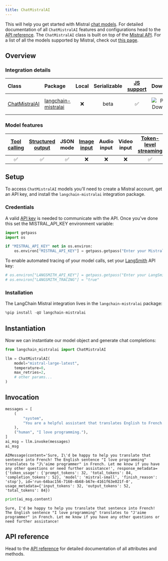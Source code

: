 ```yaml
---
title: ChatMistralAI
---
```


This will help you get started with Mistral [chat models](/oss/python/langchain/models). For detailed documentation of all `ChatMistralAI` features and configurations head to the [API reference](https://python.langchain.com/api_reference/mistralai/chat_models/langchain_mistralai.chat_models.ChatMistralAI.html). The `ChatMistralAI` class is built on top of the [Mistral API](https://docs.mistral.ai/api/). For a list of all the models supported by Mistral, check out [this page](https://docs.mistral.ai/getting-started/models/).

## Overview

### Integration details

| Class | Package | Local | Serializable | [JS support](https://js.langchain.com/docs/integrations/chat/mistral) | Downloads | Version |
| :--- | :--- | :---: | :---: |  :---: | :---: | :---: |
| [ChatMistralAI](https://python.langchain.com/api_reference/mistralai/chat_models/langchain_mistralai.chat_models.ChatMistralAI.html) | [langchain-mistralai](https://python.langchain.com/api_reference/mistralai/index.html) | ❌ | beta | ✅ | ![PyPI - Downloads](https://img.shields.io/pypi/dm/langchain_mistralai?style=flat-square&label=%20) | ![PyPI - Version](https://img.shields.io/pypi/v/langchain_mistralai?style=flat-square&label=%20) |

### Model features

| [Tool calling](/oss/python/langchain/tools) | [Structured output](/oss/python/langchain/structured-output) | JSON mode | [Image input](/oss/python/langchain/messages#multimodal) | Audio input | Video input | [Token-level streaming](/oss/python/langchain/streaming/) | Native async | [Token usage](/oss/python/langchain/models#token-usage) | [Logprobs](/oss/python/langchain/models#log-probabilities) |
| :---: | :---: | :---: | :---: |  :---: | :---: | :---: | :---: | :---: | :---: |
| ✅ | ✅ | ✅ | ❌ | ❌ | ❌ | ✅ | ✅ | ✅ | ❌ |

## Setup

To access `ChatMistralAI` models you'll need to create a Mistral account, get an API key, and install the `langchain-mistralai` integration package.

### Credentials

A valid [API key](https://console.mistral.ai/api-keys/) is needed to communicate with the API. Once you've done this set the MISTRAL_API_KEY environment variable:

```python
import getpass
import os

if "MISTRAL_API_KEY" not in os.environ:
    os.environ["MISTRAL_API_KEY"] = getpass.getpass("Enter your Mistral API key: ")
```

To enable automated tracing of your model calls, set your [LangSmith](https://docs.smith.langchain.com/) API key:

```python
# os.environ["LANGSMITH_API_KEY"] = getpass.getpass("Enter your LangSmith API key: ")
# os.environ["LANGSMITH_TRACING"] = "true"
```

### Installation

The LangChain Mistral integration lives in the `langchain-mistralai` package:

```python
%pip install -qU langchain-mistralai
```

## Instantiation

Now we can instantiate our model object and generate chat completions:

```python
from langchain_mistralai import ChatMistralAI

llm = ChatMistralAI(
    model="mistral-large-latest",
    temperature=0,
    max_retries=2,
    # other params...
)
```

## Invocation

```python
messages = [
    (
        "system",
        "You are a helpful assistant that translates English to French. Translate the user sentence.",
    ),
    ("human", "I love programming."),
]
ai_msg = llm.invoke(messages)
ai_msg
```

```output
AIMessage(content='Sure, I\'d be happy to help you translate that sentence into French! The English sentence "I love programming" translates to "J\'aime programmer" in French. Let me know if you have any other questions or need further assistance!', response_metadata={'token_usage': {'prompt_tokens': 32, 'total_tokens': 84, 'completion_tokens': 52}, 'model': 'mistral-small', 'finish_reason': 'stop'}, id='run-64bac156-7160-4b68-b67e-4161f63e021f-0', usage_metadata={'input_tokens': 32, 'output_tokens': 52, 'total_tokens': 84})
```

```python
print(ai_msg.content)
```

```output
Sure, I'd be happy to help you translate that sentence into French! The English sentence "I love programming" translates to "J'aime programmer" in French. Let me know if you have any other questions or need further assistance!
```

## API reference

Head to the [API reference](https://python.langchain.com/api_reference/mistralai/chat_models/langchain_mistralai.chat_models.ChatMistralAI.html) for detailed documentation of all attributes and methods.
